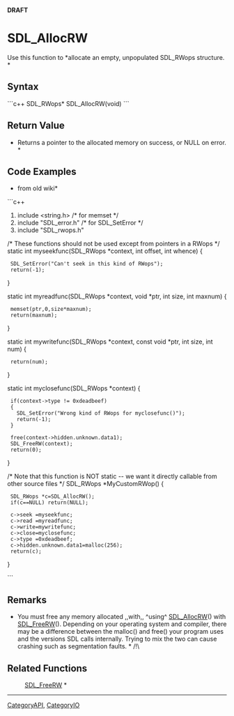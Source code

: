 <!-- pragma section-numbers off -->
<!-- pragma disable-camelcase -->
'''DRAFT'''

= SDL_AllocRW =
Use this function to *allocate an empty, unpopulated SDL_RWops structure. *


== Syntax ==
```c++
SDL_RWops* SDL_AllocRW(void)
```

== Return Value ==
*Returns a pointer to the allocated memory on success, or NULL on error. *

== Code Examples ==
*from old wiki*
```c++
#include <string.h>    /* for memset */
#include "SDL_error.h" /* for SDL_SetError */
#include "SDL_rwops.h"

/* These functions should not be used except from pointers in a RWops */
static int myseekfunc(SDL_RWops *context, int offset, int whence)
{
  SDL_SetError("Can't seek in this kind of RWops");
  return(-1);
}

static int myreadfunc(SDL_RWops *context, void *ptr, int size, int maxnum)
{
  memset(ptr,0,size*maxnum);
  return(maxnum);
}

static int mywritefunc(SDL_RWops *context, const void *ptr, int size, int num)
{
  return(num);
}

static int myclosefunc(SDL_RWops *context)
{
  if(context->type != 0xdeadbeef)
  {
    SDL_SetError("Wrong kind of RWops for myclosefunc()");
    return(-1);
  }

  free(context->hidden.unknown.data1);
  SDL_FreeRW(context);
  return(0);
}

/* Note that this function is NOT static -- we want it directly callable from other source files */
SDL_RWops *MyCustomRWop()
{
  SDL_RWops *c=SDL_AllocRW();
  if(c==NULL) return(NULL);

  c->seek =myseekfunc;
  c->read =myreadfunc;
  c->write=mywritefunc;
  c->close=myclosefunc;
  c->type =0xdeadbeef;
  c->hidden.unknown.data1=malloc(256);
  return(c);
}

```

== Remarks ==
*You must free any memory allocated ,,with,, ^using^ [[SDL_AllocRW]]() with [[SDL_FreeRW]](). Depending on your operating system and compiler, there may be a difference between the malloc() and free() your program uses and the versions SDL calls internally. Trying to mix the two can cause crashing such as segmentation faults. * /!\

== Related Functions ==
:[[SDL_FreeRW]] *

----
[[CategoryAPI]], [[CategoryIO]]
